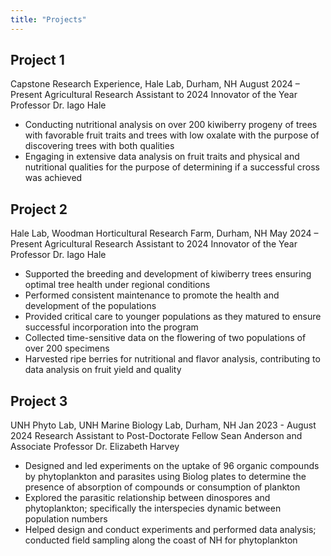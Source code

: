 ```yaml
---
title: "Projects"
---
```


## Project 1

Capstone Research Experience, Hale Lab, Durham, NH					August 2024 – Present
Agricultural Research Assistant to 2024 Innovator of the Year Professor Dr. Iago Hale

- Conducting nutritional analysis on over 200 kiwiberry progeny of trees with favorable fruit traits and trees with low oxalate with the purpose of discovering trees with both qualities
- Engaging in extensive data analysis on fruit traits and physical and nutritional qualities for the purpose of determining if a successful cross was achieved

## Project 2

Hale Lab, Woodman Horticultural Research Farm, Durham, NH					May 2024 – Present
Agricultural Research Assistant to 2024 Innovator of the Year Professor Dr. Iago Hale

- Supported the breeding and development of kiwiberry trees ensuring optimal tree health under regional conditions
- Performed consistent maintenance to promote the health and development of the populations
- Provided critical care to younger populations as they matured to ensure successful incorporation into the program
- Collected time-sensitive data on the flowering of two populations of over 200 specimens
- Harvested ripe berries for nutritional and flavor analysis, contributing to data analysis on fruit yield and quality

## Project 3

UNH Phyto Lab, UNH Marine Biology Lab, Durham, NH					Jan 2023 - August 2024
Research Assistant to Post-Doctorate Fellow Sean Anderson and Associate Professor Dr. Elizabeth Harvey

- Designed and led experiments on the uptake of 96 organic compounds by phytoplankton and parasites using Biolog plates to determine the presence of absorption of compounds or consumption of plankton
- Explored the parasitic relationship between dinospores and phytoplankton; specifically the interspecies dynamic between population numbers
- Helped design and conduct experiments and performed data analysis; conducted field sampling along the coast of NH for phytoplankton